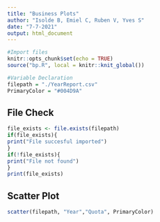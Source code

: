 ```yaml
---
title: "Business Plots"
author: "Isolde B, Emiel C, Ruben V, Yves S"
date: "7-7-2021"
output: html_document
---
```


```r
#Import files
knitr::opts_chunk$set(echo = TRUE)
source("bp.R", local = knitr::knit_global())

#Variable Declaration
filepath = "./YearReport.csv"
PrimaryColor = "#004D9A"
```

## File Check
```r
file_exists <- file.exists(filepath)
if(file_exists){
print("File succesful imported")
}
if(!file_exists){
print("File not found")
}
print(file_exists)
```

## Scatter Plot
```r
scatter(filepath, "Year","Quota", PrimaryColor)
```
